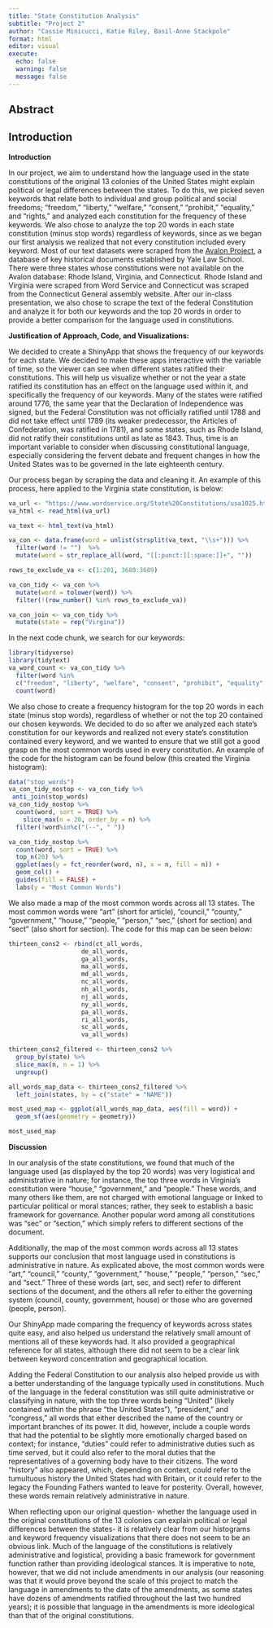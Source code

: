 ```yaml
---
title: "State Constitution Analysis"
subtitle: "Project 2"
author: "Cassie Minicucci, Katie Riley, Basil-Anne Stackpole"
format: html
editor: visual
execute:
  echo: false
  warning: false
  message: false
---
```


## Abstract

## Introduction

**Introduction**

In our project, we aim to understand how the language used in the state constitutions of the original 13 colonies of the United States might explain political or legal differences between the states. To do this, we picked seven keywords that relate both to individual and group political and social freedoms; "freedom," "liberty," "welfare," "consent," "prohibit," "equality," and "rights," and analyzed each constitution for the frequency of these keywords. We also chose to analyze the top 20 words in each state constitution (minus stop words) regardless of keywords, since as we began our first analysis we realized that not every constitution included every keyword. Most of our text datasets were scraped from the [Avalon Project](https://avalon.law.yale.edu/), a database of key historical documents established by Yale Law School. There were three states whose constitutions were not available on the Avalon database: Rhode Island, Virginia, and Connecticut. Rhode Island and Virginia were scraped from Word Service and Connecticut was scraped from the Connecticut General assembly website. After our in-class presentation, we also chose to scrape the text of the federal Constitution and analyze it for both our keywords and the top 20 words in order to provide a better comparison for the language used in constitutions.

**Justification of Approach, Code, and Visualizations:**

We decided to create a ShinyApp that shows the frequency of our keywords for each state. We decided to make these apps interactive with the variable of time, so the viewer can see when different states ratified their constitutions. This will help us visualize whether or not the year a state ratified its constitution has an effect on the language used within it, and specifically the frequency of our keywords. Many of the states were ratified around 1776, the same year that the Declaration of Independence was signed, but the Federal Constitution was not officially ratified until 1788 and did not take effect until 1789 (its weaker predecessor, the Articles of Confederation, was ratified in 1781), and some states, such as Rhode Island, did not ratify their constitutions until as late as 1843. Thus, time is an important variable to consider when discussing constitutional language, especially considering the fervent debate and frequent changes in how the United States was to be governed in the late eighteenth century.

Our process began by scraping the data and cleaning it. An example of this process, here applied to the Virginia state constitution, is below:

```r
va_url <- "https://www.wordservice.org/State%20Constitutions/usa1025.htm"
va_html <- read_html(va_url)

va_text <- html_text(va_html)

va_con <- data.frame(word = unlist(strsplit(va_text, "\\s+"))) %>%
  filter(word != "")  %>%
  mutate(word = str_replace_all(word, "[[:punct:][:space:]]+", ""))

rows_to_exclude_va <- c(1:201, 3680:3689)

va_con_tidy <- va_con %>%
  mutate(word = tolower(word)) %>%
  filter(!(row_number() %in% rows_to_exclude_va))

va_con_join <- va_con_tidy %>%
  mutate(state = rep("Virgina"))
```

In the next code chunk, we search for our keywords:

```r
library(tidyverse)
library(tidytext)
va_word_count <- va_con_tidy %>%
  filter(word %in%
  c("freedom", "liberty", "welfare", "consent", "prohibit", "equality", "rights")) %>%
  count(word)
```

We also chose to create a frequency histogram for the top 20 words in each state (minus stop words), regardless of whether or not the top 20 contained our chosen keywords. We decided to do so after we analyzed each state's constitution for our keywords and realized not every state's constitution contained every keyword, and we wanted to ensure that we still got a good grasp on the most common words used in every constitution. An example of the code for the histogram can be found below (this created the Virginia histogram): 

```r
data("stop_words")
va_con_tidy_nostop <- va_con_tidy %>%
 anti_join(stop_words)
va_con_tidy_nostop %>%
  count(word, sort = TRUE) %>%
	slice_max(n = 20, order_by = n) %>%
  filter(!word%in%c("(--", " "))

va_con_tidy_nostop %>%
  count(word, sort = TRUE) %>%
  top_n(20) %>%
  ggplot(aes(y = fct_reorder(word, n), x = n, fill = n)) +
  geom_col() +
  guides(fill = FALSE) +
  labs(y = "Most Common Words")
```

We also made a map of the most common words across all 13 states. The most common words were "art" (short for article), "council," "county," "government," "house," "people," "person," "sec," (short for section) and "sect" (also short for section). The code for this map can be seen below:

```r
thirteen_cons2 <- rbind(ct_all_words,
                   	de_all_words,
                   	ga_all_words,
                   	ma_all_words,
                   	md_all_words,
                   	nc_all_words,
                   	nh_all_words,
                   	nj_all_words,
                   	ny_all_words,
                   	pa_all_words,
                   	ri_all_words,
                   	sc_all_words,
                   	va_all_words)

thirteen_cons2_filtered <- thirteen_cons2 %>%
  group_by(state) %>%
  slice_max(n, n = 1) %>%
  ungroup()

all_words_map_data <- thirteen_cons2_filtered %>%
  left_join(states, by = c("state" = "NAME"))

most_used_map <- ggplot(all_words_map_data, aes(fill = word)) +
  geom_sf(aes(geometry = geometry))

most_used_map

```

**Discussion**

In our analysis of the state constitutions, we found that much of the language used (as displayed by the top 20 words) was very logistical and administrative in nature; for instance, the top three words in Virginia's constitution were "house," "government," and "people." These words, and many others like them, are not charged with emotional language or linked to particular political or moral stances; rather, they seek to establish a basic framework for governance. Another popular word among all constitutions was "sec" or "section," which simply refers to different sections of the document.

Additionally, the map of the most common words across all 13 states supports our conclusion that most language used in constitutions is administrative in nature. As explicated above, the most common words were "art," "council," "county," "government," "house," "people," "person," "sec," and "sect." Three of these words (art, sec, and sect) refer to different sections of the document, and the others all refer to either the governing system (council, county, government, house) or those who are governed (people, person).

Our ShinyApp made comparing the frequency of keywords across states quite easy, and also helped us understand the relatively small amount of mentions all of these keywords had. It also provided a geographical reference for all states, although there did not seem to be a clear link between keyword concentration and geographical location.

Adding the Federal Constitution to our analysis also helped provide us with a better understanding of the language typically used in constitutions. Much of the language in the federal constitution was still quite administrative or classifying in nature, with the top three words being "United" (likely contained within the phrase "the United States"), "president," and "congress," all words that either described the name of the country or important branches of its power. It did, however, include a couple words that had the potential to be slightly more emotionally charged based on context; for instance, "duties" could refer to administrative duties such as time served, but it could also refer to the moral duties that the representatives of a governing body have to their citizens. The word "history" also appeared, which, depending on context, could refer to the tumultuous history the United States had with Britain, or it could refer to the legacy the Founding Fathers wanted to leave for posterity. Overall, however, these words remain relatively administrative in nature.

When reflecting upon our original question- whether the language used in the original constitutions of the 13 colonies can explain political or legal differences between the states- it is relatively clear from our histograms and keyword frequency visualizations that there does not seem to be an obvious link. Much of the language of the constitutions is relatively administrative and logistical, providing a basic framework for government function rather than providing ideological stances. It is imperative to note, however, that we did not include amendments in our analysis (our reasoning was that it would prove beyond the scale of this project to match the language in amendments to the date of the amendments, as some states have dozens of amendments ratified throughout the last two hundred years); it is possible that language in the amendments is more ideological than that of the original constitutions.
